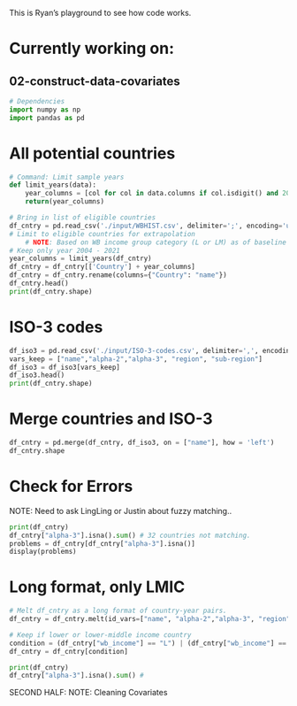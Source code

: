 This is Ryan's playground to see how code works. 


# Currently working on: 
## 02-construct-data-covariates

```python
# Dependencies
import numpy as np
import pandas as pd
```


# All potential countries
```python
# Command: Limit sample years 
def limit_years(data):
    year_columns = [col for col in data.columns if col.isdigit() and 2004 <= int(col) <= 2021]
    return(year_columns)

# Bring in list of eligible countries
df_cntry = pd.read_csv('./input/WBHIST.csv', delimiter=';', encoding='utf-8')
# Limit to eligible countries for extrapolation 
    # NOTE: Based on WB income group category (L or LM) as of baseline for own consumption (2004)
# Keep only year 2004 - 2021
year_columns = limit_years(df_cntry)
df_cntry = df_cntry[['Country'] + year_columns]
df_cntry = df_cntry.rename(columns={"Country": "name"})
df_cntry.head()
print(df_cntry.shape)
```


# ISO-3 codes
```python
df_iso3 = pd.read_csv('./input/ISO-3-codes.csv', delimiter=',', encoding='utf-8')
vars_keep = ["name","alpha-2","alpha-3", "region", "sub-region"]
df_iso3 = df_iso3[vars_keep]
df_iso3.head()
print(df_cntry.shape)
```


# Merge countries and ISO-3
```python
df_cntry = pd.merge(df_cntry, df_iso3, on = ["name"], how = 'left')
df_cntry.shape
```

# Check for Errors
NOTE: Need to ask LingLing or Justin about fuzzy matching..
```python
print(df_cntry)
df_cntry["alpha-3"].isna().sum() # 32 countries not matching.
problems = df_cntry[df_cntry["alpha-3"].isna()]
display(problems)
```

# Long format, only LMIC
```python
# Melt df_cntry as a long format of country-year pairs.
df_cntry = df_cntry.melt(id_vars=["name", "alpha-2","alpha-3", "region", "sub-region"], var_name='Year', value_name='wb_income')

# Keep if lower or lower-middle income country
condition = (df_cntry["wb_income"] == "L") | (df_cntry["wb_income"] == "LM")
df_cntry = df_cntry[condition]
```

```python
print(df_cntry)
df_cntry["alpha-3"].isna().sum() #
```


SECOND HALF: 
NOTE: Cleaning Covariates 


